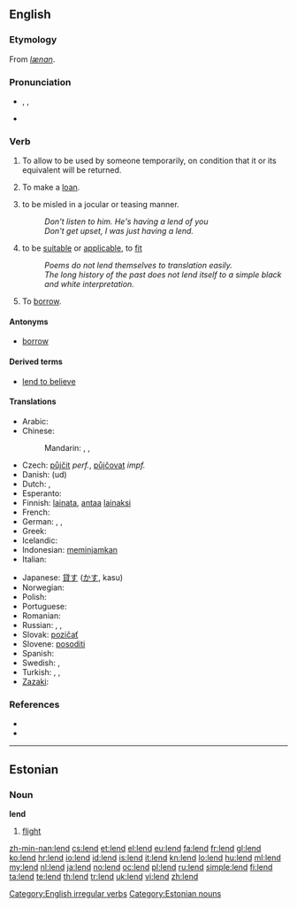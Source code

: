 ==English==

===Etymology===
From {{etyl|ang}} ''[[lænan]]''.

===Pronunciation===
* {{enPR|lĕnd}}, {{IPA|/lɛnd/}}, {{SAMPA|/lEnd/}}
* {{audio|en-us-lend.ogg|Audio (US)}}
*: {{rhymes|ɛnd}}

===Verb===
{{en-verb|lends|lending|'''[[lent]]''', ''archaic third-person singular simple present'' '''[[lendeth]]'''}}

# {{transitive}} To allow to be used by someone temporarily, on condition that it or its equivalent will be returned.
# {{intransitive}} To make a [[loan]].
# {{Australia}} to be misled in a jocular or teasing manner.
#: ''Don't listen to him. He's having a lend of you''
#: ''Don't get upset, I was just having a lend.''
# {{reflexive}} to be [[suitable]] or [[applicable]], to [[fit]]
#: ''Poems do not lend themselves to translation easily.''
#: ''The long history of the past does not lend itself to a simple black and white interpretation.''
# {{proscribed}} To [[borrow]].

====Antonyms====
* [[borrow]]

====Derived terms====
* [[lend to believe]]

====Translations====
{{trans-top|to allow to be used temporarily}}
* Arabic: {{t|ar|أعار|tr='a3aara}}
* Chinese:
*: Mandarin: {{t|cmn|借出|tr=jièchū|sc=Hani}},  {{t-|cmn|借|tr=jiè|sc=Hani}}, {{zh-tsp|貸款|贷款|dàikuǎn}}
* Czech: [[půjčit]] ''perf.'', [[půjčovat]] ''impf.''
* Danish: {{t|da|låne}} (ud)
* Dutch: {{t+|nl|lenen}}, {{t+|nl|uitlenen}}
* Esperanto: {{t|eo|prunti}}
* Finnish: [[lainata]], [[antaa]] [[laina]]ksi
* French: {{t+|fr|prêter}}
* German: {{t+|de|leihen}}, {{t+|de|verleihen}}, {{t+|de|borgen}}
* Greek: {{t+|el|δανείζω|tr=δanízo}}
* Icelandic: {{t+|is|lána}}
* Indonesian: [[pinjam|meminjamkan]]
* Italian: {{t+|it|prestare}}
{{trans-mid}}
* Japanese: [[貸す]] ([[かす]], kasu)
* Norwegian: {{t+|no|låne}}
* Polish: {{t+|pl|pożyczać}}
* Portuguese: {{t+|pt|emprestar}}
* Romanian: {{t+|ro|împrumuta}}
* Russian: {{t+|ru|одалживать|tr=odálživat'}},  {{t|ru|одолжить|tr=odolžít'}},  {{t|ru|ссужать|tr=ssužát'}}
* Slovak: [[pozičať]]
* Slovene: [[posoditi]]
* Spanish: {{t+|es|prestar}}
* Swedish: {{t|sv|låna}}, {{t|sv|låna ut}}
* Turkish: {{t|tr|borç vermek}}, {{t|tr|iğreti vermek}}, {{t|tr|ödünç vermek}}
* [[Zazaki]]: {{tø|zza|lendene}}
{{trans-bottom}}

===References===
* {{R:Century 1911}}
* {{R:Webster 1913}}

[[Category:English irregular verbs]]

----

==Estonian==

===Noun===
'''lend'''

# [[flight]]

[[Category:Estonian nouns]]

[[zh-min-nan:lend]]
[[cs:lend]]
[[et:lend]]
[[el:lend]]
[[eu:lend]]
[[fa:lend]]
[[fr:lend]]
[[gl:lend]]
[[ko:lend]]
[[hr:lend]]
[[io:lend]]
[[id:lend]]
[[is:lend]]
[[it:lend]]
[[kn:lend]]
[[lo:lend]]
[[hu:lend]]
[[ml:lend]]
[[my:lend]]
[[nl:lend]]
[[ja:lend]]
[[no:lend]]
[[oc:lend]]
[[pl:lend]]
[[ru:lend]]
[[simple:lend]]
[[fi:lend]]
[[ta:lend]]
[[te:lend]]
[[th:lend]]
[[tr:lend]]
[[uk:lend]]
[[vi:lend]]
[[zh:lend]]